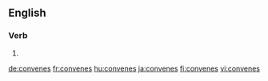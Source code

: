
==English==

===Verb===
{{head|en|verb form}}

# {{en-third-person singular of|convene}}

[[de:convenes]]
[[fr:convenes]]
[[hu:convenes]]
[[ja:convenes]]
[[fi:convenes]]
[[vi:convenes]]